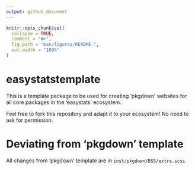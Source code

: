 ```yaml
---
output: github_document
---
```


<!-- README.md is generated from README.Rmd. Please edit that file -->

```r
knitr::opts_chunk$set(
  collapse = TRUE,
  comment = "#>",
  fig.path = "man/figures/README-",
  out.width = "100%"
)
```

# easystatstemplate

This is a template package to be used for creating 'pkgdown' websites for all core packages in the 'easystats' ecosystem.

Feel free to fork this repository and adapt it to your ecosystem! No need to ask for permission.

# Deviating from 'pkgdown' template

All changes from 'pkgdown' template are in `inst/pkgdown/BS5/extra.scss`.
